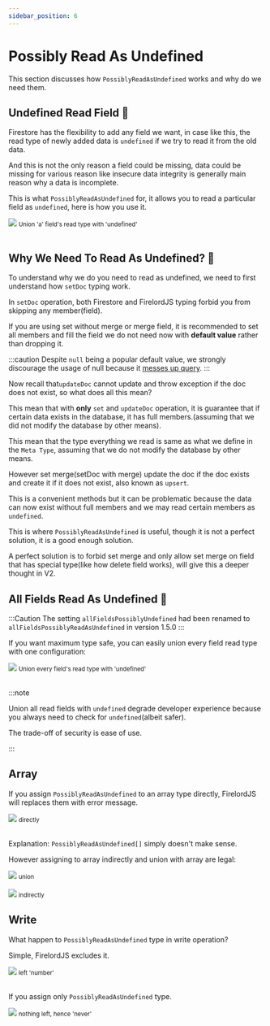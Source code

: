 ```yaml
---
sidebar_position: 6
---
```


# Possibly Read As Undefined

This section discusses how `PossiblyReadAsUndefined` works and why do we need them.

## Undefined Read Field 🦜

Firestore has the flexibility to add any field we want, in case like this, the read type of newly added data is `undefined` if we try to read it from the old data.

And this is not the only reason a field could be missing, data could be missing for various reason like insecure data integrity is generally main reason why a data is incomplete.

This is what `PossiblyReadAsUndefined` for, it allows you to read a particular field as `undefined`, here is how you use it.

<div style={{ display: 'flex', flexDirection: 'column', alignItems: 'center' }}>
	<img src="https://github.com/tylim88/FirelordJSDoc/blob/main/static/firelord/possiblyReadAsUndefined1.png?raw=true" />
	<small>Union 'a' field's read type with 'undefined'</small>
</div>
<br />

## Why We Need To Read As Undefined? 🦜

To understand why we do you need to read as undefined, we need to first understand how `setDoc` typing work.

In `setDoc` operation, both Firestore and FirelordJS typing forbid you from skipping any member(field).

If you are using set without merge or merge field, it is recommended to set all members and fill the field we do not need now with **default value** rather than dropping it.

:::caution
Despite `null` being a popular default value, we strongly discourage the usage of null because it [messes up query](https://stackoverflow.com/a/71173190/5338829).
:::

Now recall that`updateDoc` cannot update and throw exception if the doc does not exist, so what does all this mean?

This mean that with **only** `set` and `updateDoc` operation, it is guarantee that if certain data exists in the database, it has full members.(assuming that we did not modify the database by other means).

This mean that the type everything we read is same as what we define in the `Meta Type`, assuming that we do not modify the database by other means.

However set merge(setDoc with merge) update the doc if the doc exists and create it if it does not exist, also known as `upsert`.

This is a convenient methods but it can be problematic because the data can now exist without full members and we may read certain members as `undefined`.

This is where `PossiblyReadAsUndefined` is useful, though it is not a perfect solution, it is a good enough solution.

A perfect solution is to forbid set merge and only allow set merge on field that has special type(like how delete field works), will give this a deeper thought in V2.

## All Fields Read As Undefined 🦜

:::Caution
The setting `allFieldsPossiblyUndefined` had been renamed to `allFieldsPossiblyReadAsUndefined` in version 1.5.0
:::

If you want maximum type safe, you can easily union every field read type with one configuration:

<div style={{ display: 'flex', flexDirection: 'column', alignItems: 'center' }}>
	<img src="https://github.com/tylim88/FirelordJSDoc/blob/main/static/firelord/possiblyReadAsUndefined2.png?raw=true" />
	<small>Union every field's read type with 'undefined'</small>
</div>
<br />

:::note

Union all read fields with `undefined` degrade developer experience because you always need to check for `undefined`(albeit safer).

The trade-off of security is ease of use.

:::

## Array

If you assign `PossiblyReadAsUndefined` to an array type directly, FirelordJS will replaces them with error message.

<div style={{ display: 'flex', flexDirection: 'column', alignItems: 'center' }}>
	<img src="https://github.com/tylim88/FirelordJSDoc/blob/main/static/firelord/possiblyReadAsUndefined3.png?raw=true" />
	<small>directly</small>
</div>

<br />

Explanation: `PossiblyReadAsUndefined[]` simply doesn't make sense.

However assigning to array indirectly and union with array are legal:

<div style={{ display: 'flex', flexDirection: 'column', alignItems: 'center' }}>
	<img src="https://github.com/tylim88/FirelordJSDoc/blob/main/static/firelord/possiblyReadAsUndefined4.png?raw=true" />
	<small>union</small>
</div>
<br />
<div style={{ display: 'flex', flexDirection: 'column', alignItems: 'center' }}>
	<img src="https://github.com/tylim88/FirelordJSDoc/blob/main/static/firelord/possiblyReadAsUndefined5.png?raw=true" />
	<small>indirectly</small>
</div>

## Write

What happen to `PossiblyReadAsUndefined` type in write operation?

Simple, FirelordJS excludes it.

<div style={{ display: 'flex', flexDirection: 'column', alignItems: 'center' }}>
	<img src="https://github.com/tylim88/FirelordJSDoc/blob/main/static/firelord/possiblyReadAsUndefined6.png?raw=true" />
	<small>left 'number' </small>
</div>
<br />

If you assign only `PossiblyReadAsUndefined` type.

<div style={{ display: 'flex', flexDirection: 'column', alignItems: 'center' }}>
	<img src="https://github.com/tylim88/FirelordJSDoc/blob/main/static/firelord/possiblyReadAsUndefined7.png?raw=true" />
	<small>nothing left, hence 'never'</small>
</div>
